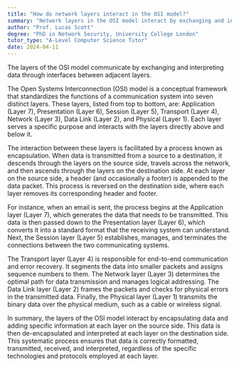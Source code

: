 ```yaml
---
title: "How do network layers interact in the OSI model?"
summary: "Network layers in the OSI model interact by exchanging and interpreting data between adjacent layers through interfaces."
author: "Prof. Lucas Scott"
degree: "PhD in Network Security, University College London"
tutor_type: "A-Level Computer Science Tutor"
date: 2024-04-11
---
```


The layers of the OSI model communicate by exchanging and interpreting data through interfaces between adjacent layers.

The Open Systems Interconnection (OSI) model is a conceptual framework that standardizes the functions of a communication system into seven distinct layers. These layers, listed from top to bottom, are: Application (Layer 7), Presentation (Layer 6), Session (Layer 5), Transport (Layer 4), Network (Layer 3), Data Link (Layer 2), and Physical (Layer 1). Each layer serves a specific purpose and interacts with the layers directly above and below it.

The interaction between these layers is facilitated by a process known as encapsulation. When data is transmitted from a source to a destination, it descends through the layers on the source side, travels across the network, and then ascends through the layers on the destination side. At each layer on the source side, a header (and occasionally a footer) is appended to the data packet. This process is reversed on the destination side, where each layer removes its corresponding header and footer.

For instance, when an email is sent, the process begins at the Application layer (Layer 7), which generates the data that needs to be transmitted. This data is then passed down to the Presentation layer (Layer 6), which converts it into a standard format that the receiving system can understand. Next, the Session layer (Layer 5) establishes, manages, and terminates the connections between the two communicating systems.

The Transport layer (Layer 4) is responsible for end-to-end communication and error recovery. It segments the data into smaller packets and assigns sequence numbers to them. The Network layer (Layer 3) determines the optimal path for data transmission and manages logical addressing. The Data Link layer (Layer 2) frames the packets and checks for physical errors in the transmitted data. Finally, the Physical layer (Layer 1) transmits the binary data over the physical medium, such as a cable or wireless signal.

In summary, the layers of the OSI model interact by encapsulating data and adding specific information at each layer on the source side. This data is then de-encapsulated and interpreted at each layer on the destination side. This systematic process ensures that data is correctly formatted, transmitted, received, and interpreted, regardless of the specific technologies and protocols employed at each layer.
    